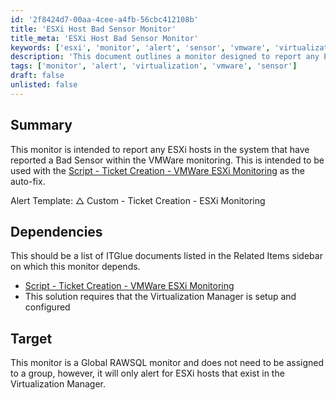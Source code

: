 ```yaml
---
id: '2f8424d7-00aa-4cee-a4fb-56cbc412108b'
title: 'ESXi Host Bad Sensor Monitor'
title_meta: 'ESXi Host Bad Sensor Monitor'
keywords: ['esxi', 'monitor', 'alert', 'sensor', 'vmware', 'virtualization']
description: 'This document outlines a monitor designed to report any ESXi hosts that have reported a Bad Sensor within the VMware monitoring system. It is intended for use with a script for ticket creation related to VMware ESXi monitoring, providing a streamlined approach to alerting and issue resolution.'
tags: ['monitor', 'alert', 'virtualization', 'vmware', 'sensor']
draft: false
unlisted: false
---
```

## Summary

This monitor is intended to report any ESXi hosts in the system that have reported a Bad Sensor within the VMWare monitoring. This is intended to be used with the [Script - Ticket Creation - VMWare ESXi Monitoring](https://proval.itglue.com/DOC-5078775-10689215) as the auto-fix.

Alert Template: △ Custom - Ticket Creation - ESXi Monitoring

## Dependencies

This should be a list of ITGlue documents listed in the Related Items sidebar on which this monitor depends.

- [Script - Ticket Creation - VMWare ESXi Monitoring](https://proval.itglue.com/DOC-5078775-10689215)
- This solution requires that the Virtualization Manager is setup and configured

## Target

This monitor is a Global RAWSQL monitor and does not need to be assigned to a group, however, it will only alert for ESXi hosts that exist in the Virtualization Manager.













